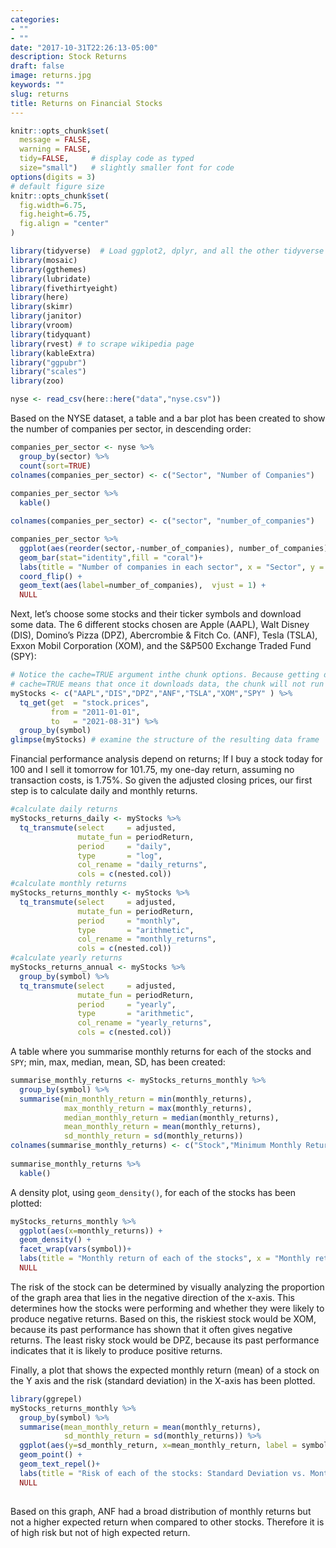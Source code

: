 ```yaml
---
categories:
- ""
- ""
date: "2017-10-31T22:26:13-05:00"
description: Stock Returns
draft: false
image: returns.jpg
keywords: ""
slug: returns
title: Returns on Financial Stocks
---
```


```r
knitr::opts_chunk$set(
  message = FALSE, 
  warning = FALSE, 
  tidy=FALSE,     # display code as typed
  size="small")   # slightly smaller font for code
options(digits = 3)
# default figure size
knitr::opts_chunk$set(
  fig.width=6.75, 
  fig.height=6.75,
  fig.align = "center"
)
```

```r
library(tidyverse)  # Load ggplot2, dplyr, and all the other tidyverse packages
library(mosaic)
library(ggthemes)
library(lubridate)
library(fivethirtyeight)
library(here)
library(skimr)
library(janitor)
library(vroom)
library(tidyquant)
library(rvest) # to scrape wikipedia page
library(kableExtra)
library("ggpubr")
library("scales")
library(zoo)
```

```r
nyse <- read_csv(here::here("data","nyse.csv"))
```

Based on the NYSE dataset, a table and a bar plot has been created to show the number of companies per sector, in descending order:

```r
 
companies_per_sector <- nyse %>%
  group_by(sector) %>%
  count(sort=TRUE)
colnames(companies_per_sector) <- c("Sector", "Number of Companies")
  
companies_per_sector %>% 
  kable()
```


```r
colnames(companies_per_sector) <- c("sector", "number_of_companies")

companies_per_sector %>% 
  ggplot(aes(reorder(sector,-number_of_companies), number_of_companies)) +
  geom_bar(stat="identity",fill = "coral")+
  labs(title = "Number of companies in each sector", x = "Sector", y = "Number of Companies")+
  coord_flip() +
  geom_text(aes(label=number_of_companies),  vjust = 1) +
  NULL
```


Next, let's choose some stocks and their ticker symbols and download some data. The 6 different stocks chosen are Apple (AAPL), Walt Disney (DIS), Domino's Pizza (DPZ), Abercrombie & Fitch Co. (ANF), Tesla (TSLA), 
Exxon Mobil Corporation (XOM), and the S&P500 Exchange Traded Fund (SPY):


```r
# Notice the cache=TRUE argument inthe chunk options. Because getting data is time consuming, 
# cache=TRUE means that once it downloads data, the chunk will not run again next time you knit your Rmd
myStocks <- c("AAPL","DIS","DPZ","ANF","TSLA","XOM","SPY" ) %>%
  tq_get(get  = "stock.prices",
         from = "2011-01-01",
         to   = "2021-08-31") %>%
  group_by(symbol) 
glimpse(myStocks) # examine the structure of the resulting data frame
```

Financial performance analysis depend on returns; If I buy a stock today for 100 and I sell it tomorrow for 101.75, my one-day return, assuming no transaction costs, is 1.75%. So given the adjusted closing prices, our first step is to calculate daily and monthly returns.


```r
#calculate daily returns
myStocks_returns_daily <- myStocks %>%
  tq_transmute(select     = adjusted, 
               mutate_fun = periodReturn, 
               period     = "daily", 
               type       = "log",
               col_rename = "daily_returns",
               cols = c(nested.col))  
#calculate monthly returns
myStocks_returns_monthly <- myStocks %>%
  tq_transmute(select     = adjusted, 
               mutate_fun = periodReturn, 
               period     = "monthly", 
               type       = "arithmetic",
               col_rename = "monthly_returns",
               cols = c(nested.col)) 
#calculate yearly returns
myStocks_returns_annual <- myStocks %>%
  group_by(symbol) %>%
  tq_transmute(select     = adjusted, 
               mutate_fun = periodReturn, 
               period     = "yearly", 
               type       = "arithmetic",
               col_rename = "yearly_returns",
               cols = c(nested.col))
```

A table where you summarise monthly returns for each of the stocks and `SPY`; min, max, median, mean, SD, has been created:

```r
 
summarise_monthly_returns <- myStocks_returns_monthly %>%
  group_by(symbol) %>% 
  summarise(min_monthly_return = min(monthly_returns), 
            max_monthly_return = max(monthly_returns),
            median_monthly_return = median(monthly_returns), 
            mean_monthly_return = mean(monthly_returns), 
            sd_monthly_return = sd(monthly_returns)) 
colnames(summarise_monthly_returns) <- c("Stock","Minimum Monthly Return [$]", "Maximum Monthly Return [$]", "Median of Monthly Return [$]", "Mean of Monthly Return [$]", "Standard Deviation of Monthly Return [$]")
 
summarise_monthly_returns %>% 
  kable()
```


A density plot, using `geom_density()`, for each of the stocks has been plotted:
```r
 
myStocks_returns_monthly %>%
  ggplot(aes(x=monthly_returns)) + 
  geom_density() +
  facet_wrap(vars(symbol))+
  labs(title = "Monthly return of each of the stocks", x = "Monthly return [$]", y = "Count")+
  NULL
```

The risk of the stock can be determined by visually analyzing the proportion of the graph area that lies in the negative direction of the x-axis. This determines how the stocks were performing and whether they were likely to produce negative returns. Based on this, the riskiest stock would be XOM, because its past performance has shown that it often gives negative returns. The least risky stock would be DPZ, because its past performance indicates that it is likely to produce positive returns.

Finally, a plot that shows the expected monthly return (mean) of a stock on the Y axis and the risk (standard deviation) in the X-axis has been plotted.

```r
 
library(ggrepel)
myStocks_returns_monthly %>% 
  group_by(symbol) %>% 
  summarise(mean_monthly_return = mean(monthly_returns), 
            sd_monthly_return = sd(monthly_returns)) %>% 
  ggplot(aes(y=sd_monthly_return, x=mean_monthly_return, label = symbol)) + 
  geom_point() +
  geom_text_repel()+
  labs(title = "Risk of each of the stocks: Standard Deviation vs. Monthly Return", x = "Monthly return [$]", y = "Standard deviation [$]")+
  NULL
  
```
Based on this graph, ANF had a broad distribution of monthly returns but not a higher expected return when compared to other stocks. Therefore it is of high risk but not of high expected return. 

